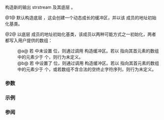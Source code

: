 {{cpp/io/ostrstream/title|ostrstream}}
{{cpp/io/ostrstream/navbar}}
{{dcl begin}}
{{dcl|num=1|deprecated=c++98|removed=c++26|1=
ostrstream();
}}
{{dcl|num=2|deprecated=c++98|removed=c++26|1=
ostrstream(char* s, int n, std::ios_base::openmode mode = std::ios_base::out);
}}
{{dcl end}}

构造新的输出 strstream 及其底层 {{lc|std::strstreambuf}}。

@1@ 默认构造底层 {{lc|std::strstreambuf}}，这会创建一个动态成长的缓冲区，并以该 {{tt|strstreambuf}} 成员的地址初始化基类。

@2@ 以底层 {{lc|std::strstreambuf}} 成员的地址初始化基类，该成员以两种可能方式之一初始化，两者都写入用户提供的数组：
:@a@ 若 {{c|mode}} 中未设置 {{tt|app}} 位，则通过调用 {{c|strstreambuf(s, n, s)}} 构造缓冲区。若以 {{c|s}} 指向其首元素的数组中的元素少于 {{c|n}} 个，则行为未定义。
:@b@ 若 {{c|mode}} 中设置了 {{tt|app}} 位，则通过调用 {{c|strstreambuf(s, n, s + std::strlen(s))}} 构造缓冲区。若以 {{c|s}} 指向其首元素的数组中的元素少于 {{c|n}} 个，或若数组不含合法的空终止字符序列，则行为未定义。

===参数===
{{par begin}}
{{par|s|用作输出缓冲区的 char 数组}}
{{par|n|用作输出缓冲区的数组大小}}
{{par|mode|指定流打开模式。它是位掩码类型，定义了下列常量（尽管只使用 {{tt|app}}）：
{{cpp/io/ios_base/openmode consts}}}}
{{par end}}

===示例===
{{example
|code=
#include &lt;iostream&gt;
#include &lt;strstream&gt;

int main()
{
    std::ostrstream s1; // 动态缓冲区
    s1 &lt;&lt; 1 &lt;&lt; ' ' &lt;&lt; 3.14 &lt;&lt; " example\n" &lt;&lt; std::ends;
    std::cout &lt;&lt; s1.str();
    s1.freeze(false);

    char arr[15] = "Hello";

    std::ostrstream s2(arr, sizeof arr, std::ios_base::app);
    s2 &lt;&lt; ", world!" &lt;&lt; std::ends;
    std::cout &lt;&lt; s2.str() &lt;&lt; '\n';
    std::cout &lt;&lt; arr &lt;&lt; '\n'; // 流使用提供的数组
}
|output=
1 3.14 example
Hello, world!
Hello, world!
}}


===参阅===
{{dsc begin}}
{{dsc inc|cpp/io/strstreambuf/dsc strstreambuf}}
{{dsc inc|cpp/io/strstream/dsc constructor|istrstream}}
{{dsc inc|cpp/io/strstream/dsc constructor|strstream}}
{{dsc end}}

{{langlinks|en|ja}}